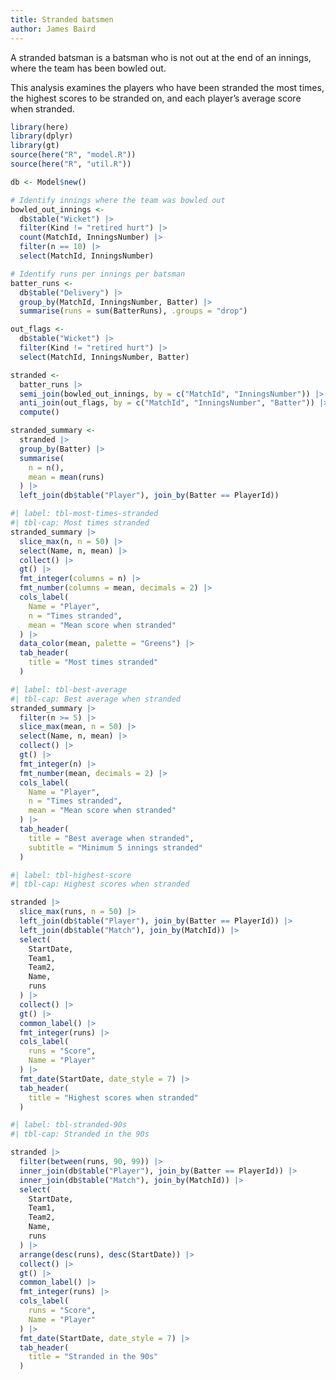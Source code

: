 ```yaml
---
title: Stranded batsmen
author: James Baird
---
```


A stranded batsman is a batsman who is not out at the end of an innings, where
the team has been bowled out.

This analysis examines the players who have been stranded the most times,
the highest scores to be stranded on, and each player's average score when
stranded.


```r
library(here)
library(dplyr)
library(gt)
source(here("R", "model.R"))
source(here("R", "util.R"))

db <- Model$new()
```

```r
# Identify innings where the team was bowled out
bowled_out_innings <-
  db$table("Wicket") |>
  filter(Kind != "retired hurt") |>
  count(MatchId, InningsNumber) |>
  filter(n == 10) |>
  select(MatchId, InningsNumber)

# Identify runs per innings per batsman
batter_runs <-
  db$table("Delivery") |>
  group_by(MatchId, InningsNumber, Batter) |>
  summarise(runs = sum(BatterRuns), .groups = "drop")

out_flags <-
  db$table("Wicket") |>
  filter(Kind != "retired hurt") |>
  select(MatchId, InningsNumber, Batter)

stranded <-
  batter_runs |>
  semi_join(bowled_out_innings, by = c("MatchId", "InningsNumber")) |>
  anti_join(out_flags, by = c("MatchId", "InningsNumber", "Batter")) |>
  compute()

stranded_summary <-
  stranded |>
  group_by(Batter) |>
  summarise(
    n = n(),
    mean = mean(runs)
  ) |>
  left_join(db$table("Player"), join_by(Batter == PlayerId))
```

```r
#| label: tbl-most-times-stranded
#| tbl-cap: Most times stranded
stranded_summary |>
  slice_max(n, n = 50) |>
  select(Name, n, mean) |>
  collect() |>
  gt() |>
  fmt_integer(columns = n) |>
  fmt_number(columns = mean, decimals = 2) |>
  cols_label(
    Name = "Player",
    n = "Times stranded",
    mean = "Mean score when stranded"
  ) |>
  data_color(mean, palette = "Greens") |>
  tab_header(
    title = "Most times stranded"
  )
```

```r
#| label: tbl-best-average
#| tbl-cap: Best average when stranded
stranded_summary |>
  filter(n >= 5) |>
  slice_max(mean, n = 50) |>
  select(Name, n, mean) |>
  collect() |>
  gt() |>
  fmt_integer(n) |>
  fmt_number(mean, decimals = 2) |>
  cols_label(
    Name = "Player",
    n = "Times stranded",
    mean = "Mean score when stranded"
  ) |>
  tab_header(
    title = "Best average when stranded",
    subtitle = "Minimum 5 innings stranded"
  )
```

```r
#| label: tbl-highest-score
#| tbl-cap: Highest scores when stranded

stranded |>
  slice_max(runs, n = 50) |>
  left_join(db$table("Player"), join_by(Batter == PlayerId)) |>
  left_join(db$table("Match"), join_by(MatchId)) |>
  select(
    StartDate,
    Team1,
    Team2,
    Name,
    runs
  ) |>
  collect() |>
  gt() |>
  common_label() |>
  fmt_integer(runs) |>
  cols_label(
    runs = "Score",
    Name = "Player"
  ) |>
  fmt_date(StartDate, date_style = 7) |>
  tab_header(
    title = "Highest scores when stranded"
  )
```

```r
#| label: tbl-stranded-90s
#| tbl-cap: Stranded in the 90s

stranded |>
  filter(between(runs, 90, 99)) |>
  inner_join(db$table("Player"), join_by(Batter == PlayerId)) |>
  inner_join(db$table("Match"), join_by(MatchId)) |>
  select(
    StartDate,
    Team1,
    Team2,
    Name,
    runs
  ) |>
  arrange(desc(runs), desc(StartDate)) |>
  collect() |>
  gt() |>
  common_label() |>
  fmt_integer(runs) |>
  cols_label(
    runs = "Score",
    Name = "Player"
  ) |>
  fmt_date(StartDate, date_style = 7) |>
  tab_header(
    title = "Stranded in the 90s"
  )
```